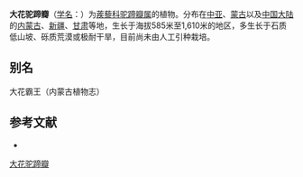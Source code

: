 {{Speciesbox
| name = 大花驼蹄瓣
| status = 
| status_system = 
| image =
| genus = Zygophyllum
| species = potaninii
| authority = Maxim.
}}

'''大花驼蹄瓣'''（[[学名|学名]]：{{lang|la|''Zygophyllum potaninii''}}）为[[蒺藜科|蒺藜科]][[驼蹄瓣属|驼蹄瓣属]]的植物。分布在[[中亚|中亚]]、[[蒙古|蒙古]]以及[[中国大陆|中国大陆]]的[[内蒙古|内蒙古]]、[[新疆|新疆]]、[[甘肃|甘肃]]等地，生长于海拔585米至1,610米的地区，多生长于石质低山坡、砾质荒漠或极耐干旱，目前尚未由人工引种栽培。

== 别名 ==
大花霸王（内蒙古植物志）

== 参考文献 ==
<div class="references-small">
* {{cite web| url =http://www.bioinfo.cn/db05/KmzwSpecies.php?action=view&id=24269| title =大花驼蹄瓣| work =《中国高等植物数据库全库》| publisher =中国科学院微生物研究所| author =昆明植物研究所| accessdate =2009-02-25| deadurl =yes| archiveurl =https://web.archive.org/web/20160305063639/http://www.bioinfo.cn/db05/KmzwSpecies.php?action=view&id=24269| archivedate =2016-03-05}}
</div>
{{Taxonbar|from=Q10937655}}

[[Category:驼蹄瓣属|大花驼蹄瓣]]


{{植物小作品}}